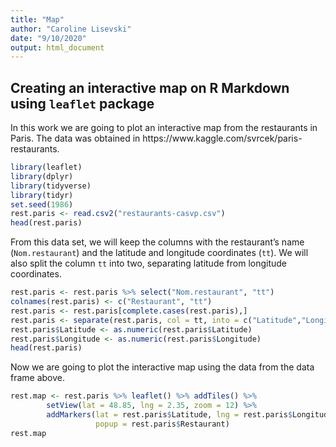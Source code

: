 ```yaml
---
title: "Map"
author: "Caroline Lisevski"
date: "9/10/2020"
output: html_document
---
```


## Creating an interactive map on R Markdown using `leaflet` package

In this work we are going to plot an interactive map from the restaurants in Paris. The data was obtained in https://www.kaggle.com/svrcek/paris-restaurants.

```r
library(leaflet)
library(dplyr)
library(tidyverse)
library(tidyr)
set.seed(1986)
rest.paris <- read.csv2("restaurants-casvp.csv")
head(rest.paris)
```

From this data set, we will keep the columns with the restaurant's name (`Nom.restaurant`) and the latitude and longitude coordinates (`tt`). We will also split the column `tt` into two, separating latitude from longitude coordinates.

```r
rest.paris <- rest.paris %>% select("Nom.restaurant", "tt")
colnames(rest.paris) <- c("Restaurant", "tt")
rest.paris <- rest.paris[complete.cases(rest.paris),]
rest.paris <- separate(rest.paris, col = tt, into = c("Latitude","Longitude"), sep = ",")
rest.paris$Latitude <- as.numeric(rest.paris$Latitude)
rest.paris$Longitude <- as.numeric(rest.paris$Longitude)
head(rest.paris)
```

Now we are going to plot the interactive map using the data from the data frame above.

```r
rest.map <- rest.paris %>% leaflet() %>% addTiles() %>% 
        setView(lat = 48.85, lng = 2.35, zoom = 12) %>%
        addMarkers(lat = rest.paris$Latitude, lng = rest.paris$Longitude, 
                   popup = rest.paris$Restaurant)
rest.map
```




